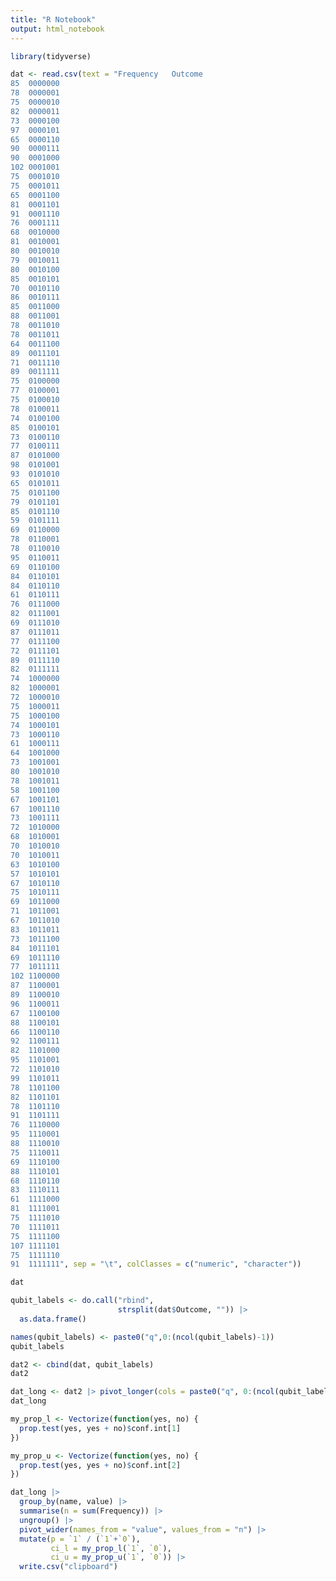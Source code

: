 ```yaml
---
title: "R Notebook"
output: html_notebook
---
```


```r
library(tidyverse)
```



```r
dat <- read.csv(text = "Frequency	Outcome
85	0000000
78	0000001
75	0000010
82	0000011
73	0000100
97	0000101
65	0000110
90	0000111
90	0001000
102	0001001
75	0001010
75	0001011
65	0001100
81	0001101
91	0001110
76	0001111
68	0010000
81	0010001
80	0010010
79	0010011
80	0010100
85	0010101
70	0010110
86	0010111
85	0011000
88	0011001
78	0011010
78	0011011
64	0011100
89	0011101
71	0011110
89	0011111
75	0100000
77	0100001
75	0100010
78	0100011
74	0100100
85	0100101
73	0100110
77	0100111
87	0101000
98	0101001
93	0101010
65	0101011
75	0101100
79	0101101
85	0101110
59	0101111
69	0110000
78	0110001
78	0110010
95	0110011
69	0110100
84	0110101
84	0110110
61	0110111
76	0111000
82	0111001
69	0111010
87	0111011
77	0111100
72	0111101
89	0111110
82	0111111
74	1000000
82	1000001
72	1000010
75	1000011
75	1000100
74	1000101
73	1000110
61	1000111
64	1001000
73	1001001
80	1001010
78	1001011
58	1001100
67	1001101
67	1001110
73	1001111
72	1010000
68	1010001
70	1010010
70	1010011
63	1010100
57	1010101
67	1010110
75	1010111
69	1011000
71	1011001
67	1011010
83	1011011
73	1011100
84	1011101
69	1011110
77	1011111
102	1100000
87	1100001
89	1100010
96	1100011
67	1100100
88	1100101
66	1100110
92	1100111
82	1101000
95	1101001
72	1101010
99	1101011
78	1101100
82	1101101
78	1101110
91	1101111
76	1110000
95	1110001
88	1110010
75	1110011
69	1110100
88	1110101
68	1110110
83	1110111
61	1111000
81	1111001
75	1111010
70	1111011
75	1111100
107	1111101
75	1111110
91	1111111", sep = "\t", colClasses = c("numeric", "character"))
```


```r
dat
```

```r
qubit_labels <- do.call("rbind",
                        strsplit(dat$Outcome, "")) |>
  as.data.frame()

names(qubit_labels) <- paste0("q",0:(ncol(qubit_labels)-1))
qubit_labels
```


```r
dat2 <- cbind(dat, qubit_labels)
dat2
```


```r
dat_long <- dat2 |> pivot_longer(cols = paste0("q", 0:(ncol(qubit_labels) - 1)))
dat_long
```

```r
my_prop_l <- Vectorize(function(yes, no) {
  prop.test(yes, yes + no)$conf.int[1]
})

my_prop_u <- Vectorize(function(yes, no) {
  prop.test(yes, yes + no)$conf.int[2]
})
```

```r
dat_long |>
  group_by(name, value) |>
  summarise(n = sum(Frequency)) |>
  ungroup() |>
  pivot_wider(names_from = "value", values_from = "n") |>
  mutate(p = `1` / (`1`+`0`),
         ci_l = my_prop_l(`1`, `0`),
         ci_u = my_prop_u(`1`, `0`)) |>
  write.csv("clipboard")
```





